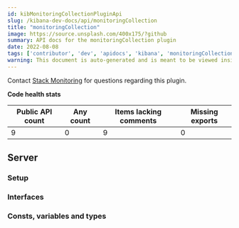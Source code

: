 ```yaml
---
id: kibMonitoringCollectionPluginApi
slug: /kibana-dev-docs/api/monitoringCollection
title: "monitoringCollection"
image: https://source.unsplash.com/400x175/?github
summary: API docs for the monitoringCollection plugin
date: 2022-08-08
tags: ['contributor', 'dev', 'apidocs', 'kibana', 'monitoringCollection']
warning: This document is auto-generated and is meant to be viewed inside our experimental, new docs system. Reach out in #docs-engineering for more info.
---
```




Contact [Stack Monitoring](https://github.com/orgs/elastic/teams/stack-monitoring-ui) for questions regarding this plugin.

**Code health stats**

| Public API count  | Any count | Items lacking comments | Missing exports |
|-------------------|-----------|------------------------|-----------------|
| 9 | 0 | 9 | 0 |

## Server

### Setup
<DocDefinitionList data={[monitoringCollectionObj.server.setup]}/>

### Interfaces
<DocDefinitionList data={monitoringCollectionObj.server.interfaces}/>

### Consts, variables and types
<DocDefinitionList data={monitoringCollectionObj.server.misc}/>

